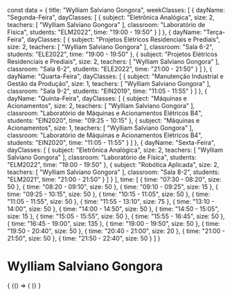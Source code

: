 const data = {
  title: "Wylliam Salviano Gongora",
  weekClasses: [
    {
      dayName: "Segunda-Feira",
      dayClasses: [
        {
          subject: "Eletrônica Analógica",
          size: 2,
          teachers: [
            "Wylliam Salviano Gongora"
          ],
          classroom: "Laboratório de Física",
          students: "ELM2022",
          time: "19:00 - 19:50"
        }
      ]
    },
    {
      dayName: "Terça-Feira",
      dayClasses: [
        {
          subject: "Projetos Elétricos Residenciais e Prediais",
          size: 2,
          teachers: [
            "Wylliam Salviano Gongora"
          ],
          classroom: "Sala 6-2",
          students: "ELE2022",
          time: "19:00 - 19:50"
        },
        {
          subject: "Projetos Elétricos Residenciais e Prediais",
          size: 2,
          teachers: [
            "Wylliam Salviano Gongora"
          ],
          classroom: "Sala 6-2",
          students: "ELE2022",
          time: "21:00 - 21:50"
        }
      ]
    },
    {
      dayName: "Quarta-Feira",
      dayClasses: [
        {
          subject: "Manutenção Industrial e Gestão da Produção",
          size: 1,
          teachers: [
            "Wylliam Salviano Gongora"
          ],
          classroom: "Sala 9-2",
          students: "EIN2019",
          time: "11:05 - 11:55"
        }
      ]
    },
    {
      dayName: "Quinta-Feira",
      dayClasses: [
        {
          subject: "Máquinas e Acionamentos",
          size: 2,
          teachers: [
            "Wylliam Salviano Gongora"
          ],
          classroom: "Laboratório de Máquinas e Acionamentos Elétricos B4",
          students: "EIN2020",
          time: "09:25 - 10:15"
        },
        {
          subject: "Máquinas e Acionamentos",
          size: 1,
          teachers: [
            "Wylliam Salviano Gongora"
          ],
          classroom: "Laboratório de Máquinas e Acionamentos Elétricos B4",
          students: "EIN2020",
          time: "11:05 - 11:55"
        }
      ]
    },
    {
      dayName: "Sexta-Feira",
      dayClasses: [
        {
          subject: "Eletrônica Analógica",
          size: 2,
          teachers: [
            "Wylliam Salviano Gongora"
          ],
          classroom: "Laboratório de Física",
          students: "ELM2022",
          time: "19:00 - 19:50"
        },
        {
          subject: "Robótica Aplicada",
          size: 2,
          teachers: [
            "Wylliam Salviano Gongora"
          ],
          classroom: "Sala 8-2",
          students: "ELM2021",
          time: "21:00 - 21:50"
        }
      ]
    }
  ],
  time: [
    {
      time: "07:30 - 08:20",
      size: 50
    },
    {
      time: "08:20 - 09:10",
      size: 50
    },
    {
      time: "09:10 - 09:25",
      size: 15
    },
    {
      time: "09:25 - 10:15",
      size: 50
    },
    {
      time: "10:15 - 11:05",
      size: 50
    },
    {
      time: "11:05 - 11:55",
      size: 50
    },
    {
      time: "11:55 - 13:10",
      size: 75
    },
    {
      time: "13:10 - 14:00",
      size: 50
    },
    {
      time: "14:00 - 14:50",
      size: 50
    },
    {
      time: "14:50 - 15:05",
      size: 15
    },
    {
      time: "15:05 - 15:55",
      size: 50
    },
    {
      time: "15:55 - 16:45",
      size: 50
    },
    {
      time: "16:45 - 19:00",
      size: 135
    },
    {
      time: "19:00 - 19:50",
      size: 50
    },
    {
      time: "19:50 - 20:40",
      size: 50
    },
    {
      time: "20:40 - 21:00",
      size: 20
    },
    {
      time: "21:00 - 21:50",
      size: 50
    },
    {
      time: "21:50 - 22:40",
      size: 50
    }
  ]
}

# Wylliam Salviano Gongora

<div>
  {
    <BrowserOnly>
      {() => (
        <Grid
          title={data.title}
          weekClasses={data.weekClasses}
          time={data.time}
        />
      )}
    </BrowserOnly>
  }
</div>

